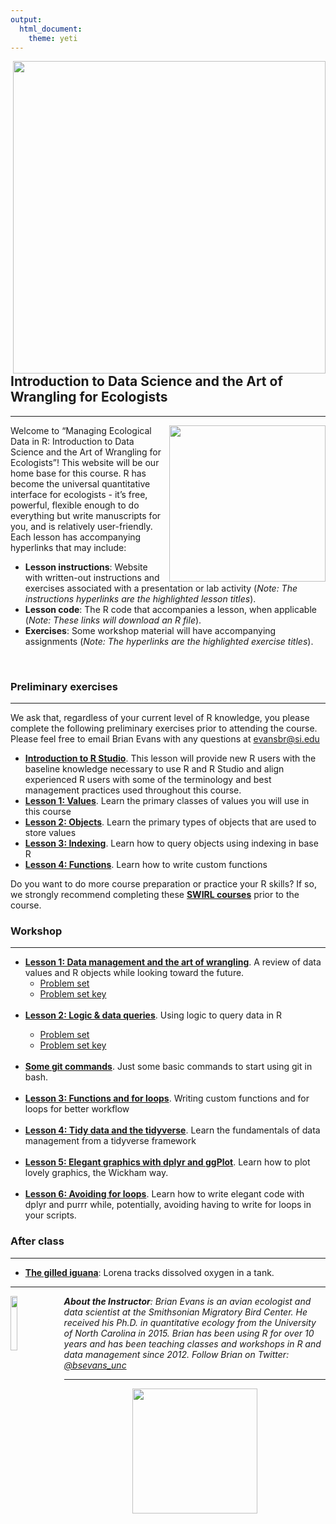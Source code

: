 ```yaml
---
output:
  html_document:
    theme: yeti
---
```


<!-- html head --> 

<head>
<link rel="stylesheet" href="https://cdnjs.cloudflare.com/ajax/libs/font-awesome/4.7.0/css/font-awesome.min.css">
<link rel="stylesheet" type="text/css" href="css/styles.css">
<!--link rel="stylesheet" href="https://maxcdn.bootstrapcdn.com/bootstrap/3.3.7/css/bootstrap.min.css"-->
</head>

<div class = "row">
<img style="float:right;padding-left:25px;border:none" src="images/smsc_logo.jpg" width = "500px"/>
</div>

<br>
<div class = "row">

<h2 style="text-align: left;">Introduction to Data Science and the Art of Wrangling for Ecologists</h2>
<hr>
<img style="float:right;padding-left:10px;border:none" src="images/catbirdBanded.jpg" width = "250px"/>

<p>Welcome to "Managing Ecological Data in R: Introduction to Data Science and the Art of Wrangling for Ecologists"! This website will be our home base for this course. R has become the universal quantitative interface for ecologists - it's free, powerful, flexible enough to do everything but write manuscripts for you, and is relatively user-friendly. Each lesson has accompanying hyperlinks that may include:</p>
<ul>
<li><b>Lesson instructions</b>: Website with written-out instructions and exercises associated with a presentation or lab activity (<i>Note: The instructions hyperlinks are the highlighted lesson titles</i>).</li>
<li><b>Lesson code</b>: The R code that accompanies a lesson, when applicable (<i>Note: These links will download an R file</i>).</li>
<li><b>Exercises</b>: Some workshop material will have accompanying assignments (<i>Note: The hyperlinks are the highlighted exercise titles</i>).</li>
</ul>
</div>
<br>

<h3>Preliminary exercises</h3>
<hr>
<p>We ask that, regardless of your current level of R knowledge, you please complete the following preliminary exercises prior to attending the course. Please feel free to email Brian Evans with any questions at <a href="mailto:evansbr@si.edu">evansbr@si.edu</a></p>
 
<ul>
<li><b><a href = "https://smbc.shinyapps.io/L0-intro_RStudio" target="_blank">Introduction to R Studio</a></b>. This lesson will provide new R users with the baseline knowledge necessary to use R and R Studio and align experienced R users with some of the terminology and best management practices used throughout this course.
</li>
<li><b><a href = "https://smbc.shinyapps.io/L1-rValues" target="_blank">Lesson 1: Values</a></b>. Learn the primary classes of values you will use in this course</li>
<li><b><a href = "https://smbc.shinyapps.io/L2-rObjects" target="_blank">Lesson 2: Objects</a></b>. Learn the primary types of objects that are used to store values</li>
<li><b><a href = "https://smbc.shinyapps.io/L3-indexing" target="_blank">Lesson 3: Indexing</a></b>. Learn how to query objects using indexing in base R</li>
<li><b><a href = "https://smbc.shinyapps.io/L4-functions" target="_blank">Lesson 4: Functions</a></b>. Learn how to write custom functions</li>
</ul>

<p>Do you want to do more course preparation or practice your R skills? If so, we strongly recommend completing these <a href = "https://smbc-nzp.github.io/dataSci/swirl.html" target = "_blank"><b>SWIRL courses</b></a> prior to the course.</p>

<div class = "row">
<h3>Workshop</h3>
<hr>
<ul>
<li><b><a href = "https://smbc-nzp.github.io/dataSci/lesson1_pres.html" target="_blank">Lesson 1: Data management and the art of wrangling</a></b>. A review of data values and R objects while looking toward the future.
<ul>
<li><a href = "https://smbc-nzp.github.io/dataSci/lesson1_exercise.html" target="_blank">Problem set</a></li>
<li><a href = "https://smbc-nzp.github.io/dataSci/lesson1_exercise_key.html" target="_blank">Problem set key</a></li>
</ul></li>
<br>
<li><b><a href = "https://smbc-nzp.github.io/dataSci/lesson2_pres.html" target="_blank">Lesson 2: Logic & data queries</a></b>. Using logic to query data in R</li>
<ul>
<li><a href = "https://smbc-nzp.github.io/dataSci/lesson2_exercise.html" target="_blank">Problem set</a></li>
<li><a href = "https://smbc-nzp.github.io/dataSci/lesson2_exercise_key.html" target="_blank">Problem set key</a></li>
</ul></li>
<br>
<li><b><a href = "https://smbc-nzp.github.io/dataSci/git_bash.html" target="_blank">Some git commands</a></b>. Just some basic commands to start using git in bash.</li>
<br>
<li><b><a href = "https://smbc-nzp.github.io/dataSci/lesson3_pres_functions_forLoops.html" target="_blank">Lesson 3: Functions and for loops</a></b>. Writing custom functions and for loops for better workflow</li>
<br>
<li><b><a href = "https://smbc-nzp.github.io/dataSci/intro_to_tidyverse.html" target="_blank">Lesson 4: Tidy data and the tidyverse</a></b>. Learn the fundamentals of data management from a tidyverse framework</li>
<br>
<li><b><a href = "https://smbc-nzp.github.io/dataSci/ggPlot_pres.html" target="_blank">Lesson 5: Elegant graphics with dplyr and ggPlot</a></b>. Learn how to plot lovely graphics, the Wickham way.</li>
<br>
<li><b><a href = "https://smbc-nzp.github.io/dataSci/avoiding_forLoops.html" target="_blank">Lesson 6: Avoiding for loops</a></b>. Learn how to write elegant code with dplyr and purrr while, potentially, avoiding having to write for loops in your scripts.</li>
</ul>
</div>

<div class = "row">
<h3>After class</h3>
<hr>
<ul>
<li><a href = "https://smbc-nzp.github.io/dataSci/gilled_iguana/gilled_iguana.html" target="_blank"><b>The gilled iguana</b></a>: Lorena tracks dissolved oxygen in a tank.</li>
</ul>
</div>

<div class = "row">
<hr>
<img src = "images/robotBird.jpg"
  style = "float:left;
  padding-left: 0px;
  padding-right: 10px;
  width: 15%;">
<i><p><b>About the Instructor</b>: Brian Evans is an avian ecologist and data scientist at the Smithsonian Migratory Bird Center. He received his Ph.D. in quantitative ecology from the University of North Carolina in 2015. Brian has been using R for over 10 years and has been teaching classes and workshops in R and data management since 2012. Follow Brian on Twitter: <a href = "https://twitter.com/bsevans_unc">@bsevans_unc</a></i></p>
</div>
<hr>
<div class = "row">
<img 
  src="images/nzpLogo.png"
  style= "display: block;
    margin-left: auto;
    margin-right: auto;
    width: 200px;"/>
</div>


